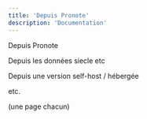 ```yaml
---
title: 'Depuis Pronote'
description: 'Documentation'
---
```



Depuis Pronote

Depuis les données siecle etc

Depuis une version self-host / hébergée

etc.

(une page chacun)
